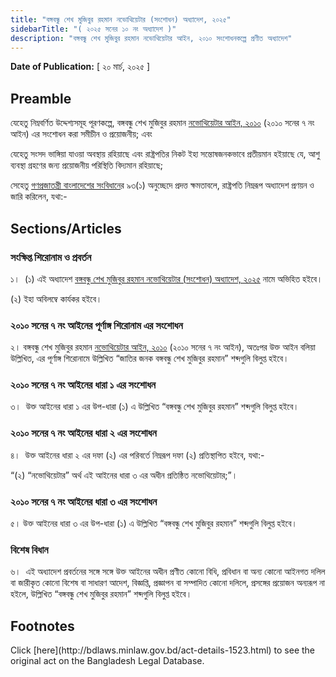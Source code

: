 ```yaml
---
title: "বঙ্গবন্ধু শেখ মুজিবুর রহমান নভোথিয়েটার (সংশোধন) অধ্যাদেশ, ২০২৫"
sidebarTitle: "( ২০২৫ সনের ১০ নং অধ্যাদেশ )"
description: "বঙ্গবন্ধু শেখ মুজিবুর রহমান নভোথিয়েটার আইন, ২০১০ সংশোধনকল্পে প্রণীত অধ্যাদেশ"
---
```


**Date of Publication:** [ ২০ মার্চ, ২০২৫ ]

## Preamble

যেহেতু নিম্নবর্ণিত উদ্দেশ্যসমূহ পূরণকল্পে, বঙ্গবন্ধু শেখ মুজিবুর রহমান [নভোথিয়েটার আইন, ২০১০](/laws/volume-40/act-1031 "নভোথিয়েটার আইন, ২০১০") (২০১০ সনের ৭ নং আইন) এর সংশোধন করা সমীচীন ও প্রয়োজনীয়; এবং

যেহেতু সংসদ ভাঙ্গিয়া যাওয়া অবস্থায় রহিয়াছে এবং রাষ্ট্রপতির নিকট ইহা সন্তোষজনকভাবে প্রতীয়মান হইয়াছে যে, আশু ব্যবস্থা গ্রহণের জন্য প্রয়োজনীয় পরিস্থিতি বিদ্যমান রহিয়াছে;

সেহেতু [গণপ্রজাতন্ত্রী বাংলাদেশের সংবিধান](/act-957.html "গণপ্রজাতন্ত্রী বাংলাদেশের সংবিধান")ের ৯৩(১) অনুচ্ছেদে প্রদত্ত ক্ষমতাবলে, রাষ্ট্রপতি নিম্নরূপ অধ্যাদেশ প্রণয়ন ও জারি করিলেন, যথা:-

## Sections/Articles

### সংক্ষিপ্ত শিরোনাম ও প্রবর্তন

১।  (১) এই অধ্যাদেশ [বঙ্গবন্ধু শেখ মুজিবুর রহমান নভোথিয়েটার (সংশোধন) অধ্যাদেশ, ২০২৫](/laws/volume-56/act-1523 "বঙ্গবন্ধু শেখ মুজিবুর রহমান নভোথিয়েটার (সংশোধন) অধ্যাদেশ, ২০২৫") নামে অভিহিত হইবে।

(২) ইহা অবিলম্বে কার্যকর হইবে।

### ২০১০ সনের ৭ নং আইনের পূর্ণাঙ্গ শিরোনাম এর সংশোধন

২। বঙ্গবন্ধু শেখ মুজিবুর রহমান [নভোথিয়েটার আইন, ২০১০](/laws/volume-40/act-1031 "নভোথিয়েটার আইন, ২০১০") (২০১০ সনের ৭ নং আইন), অতঃপর উক্ত আইন বলিয়া উল্লিখিত, এর পূর্ণাঙ্গ শিরোনামে উল্লিখিত “জাতির জনক বঙ্গবন্ধু শেখ মুজিবুর রহমান” শব্দগুলি বিলুপ্ত হইবে।

### ২০১০ সনের ৭ নং আইনের ধারা ১ এর সংশোধন

৩।  উক্ত আইনের ধারা ১ এর উপ-ধারা (১) এ উল্লিখিত “বঙ্গবন্ধু শেখ মুজিবুর রহমান” শব্দগুলি বিলুপ্ত হইবে।

### ২০১০ সনের ৭ নং আইনের ধারা ২ এর সংশোধন

৪।  উক্ত আইনের ধারা ২ এর দফা (২) এর পরিবর্তে নিম্নরূপ দফা (২) প্রতিস্থাপিত হইবে, যথা:-

“(২) “নভোথিয়েটার” অর্থ এই আইনের ধারা ৩ এর অধীন প্রতিষ্ঠিত নভোথিয়েটার;”।

### ২০১০ সনের ৭ নং আইনের ধারা ৩ এর সংশোধন

৫। উক্ত আইনের ধারা ৩ এর উপ-ধারা (১) এ উল্লিখিত “বঙ্গবন্ধু শেখ মুজিবুর রহমান” শব্দগুলি বিলুপ্ত হইবে।

### বিশেষ বিধান

৬।  এই অধ্যাদেশ প্রবর্তনের সঙ্গে সঙ্গে উক্ত আইনের অধীন প্রণীত কোনো বিধি, প্রবিধান বা অন্য কোনো আইনগত দলিল বা জারীকৃত কোনো বিশেষ বা সাধারণ আদেশ, বিজ্ঞপ্তি, প্রজ্ঞাপন বা সম্পাদিত কোনো দলিলে, প্রসঙ্গের প্রয়োজন অন্যরূপ না হইলে, উল্লিখিত “বঙ্গবন্ধু শেখ মুজিবুর রহমান” শব্দগুলি বিলুপ্ত হইবে।

## Footnotes

<Note>
  Click [here](http://bdlaws.minlaw.gov.bd/act-details-1523.html) to see the original act on the Bangladesh Legal Database.
</Note>
